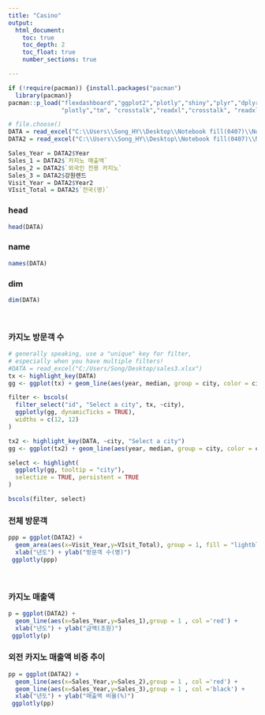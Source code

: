 ```yaml
---
title: "Casino"
output: 
  html_document: 
    toc: true
    toc_depth: 2
    toc_float: true
    number_sections: true

---
```


```r
if (!require(pacman)) {install.packages("pacman")
  library(pacman)}
pacman::p_load("flexdashboard","ggplot2","plotly","shiny","plyr","dplyr",
               "plotly","tm", "crosstalk","readxl","crosstalk", "readxl")
```

```r
# file.choose()
DATA = read_excel("C:\\Users\\Song_HY\\Desktop\\Notebook fill(0407)\\Notebook fill\\머신러닝 과제\\21년 2학기\\sales3.xlsx")
DATA2 = read_excel("C:\\Users\\Song_HY\\Desktop\\Notebook fill(0407)\\Notebook fill\\머신러닝 과제\\21년 2학기\\sales.xlsx")
```

```r
Sales_Year = DATA2$Year
Sales_1 = DATA2$`카지노 매출액`
Sales_2 = DATA2$`외국인 전용 카지노`
Sales_3 = DATA2$강원랜드
Visit_Year = DATA2$Year2
VIsit_Total = DATA2$`전국(명)`
```



### head
```r
head(DATA)
```


### name
```r
names(DATA)
```


### dim
```r
dim(DATA)
```

<br>

### 카지노 방문객 수
<!-- Data Select -->

```r

# generally speaking, use a "unique" key for filter, 
# especially when you have multiple filters!
#DATA = read_excel("C:/Users/Song/Desktop/sales3.xlsx")
tx <- highlight_key(DATA)
gg <- ggplot(tx) + geom_line(aes(year, median, group = city, color = city))

filter <- bscols(
  filter_select("id", "Select a city", tx, ~city),
  ggplotly(gg, dynamicTicks = TRUE),
  widths = c(12, 12)
)

tx2 <- highlight_key(DATA, ~city, "Select a city")
gg <- ggplot(tx2) + geom_line(aes(year, median, group = city, color = city))

select <- highlight(
  ggplotly(gg, tooltip = "city"), 
  selectize = TRUE, persistent = TRUE
)

bscols(filter, select)
```

<p>


### 전체 방문객
```r
ppp = ggplot(DATA2) +
  geom_area(aes(x=Visit_Year,y=VIsit_Total), group = 1, fill = "lightblue") +
  xlab("년도") + ylab("방문객 수(명)")
 ggplotly(ppp)
```

<br>

### 카지노 매출액

```r
p = ggplot(DATA2) +
  geom_line(aes(x=Sales_Year,y=Sales_1),group = 1 , col ='red') +
  xlab("년도") + ylab("금액(조원)")
 ggplotly(p)

```

### 외전 카지노 매출액 비중 추이

```r
pp = ggplot(DATA2) +
  geom_line(aes(x=Sales_Year,y=Sales_2),group = 1 , col ='red') +
  geom_line(aes(x=Sales_Year,y=Sales_3),group = 1 , col ='black') +
  xlab("년도") + ylab("매출액 비율(%)")
 ggplotly(pp)
 
```
